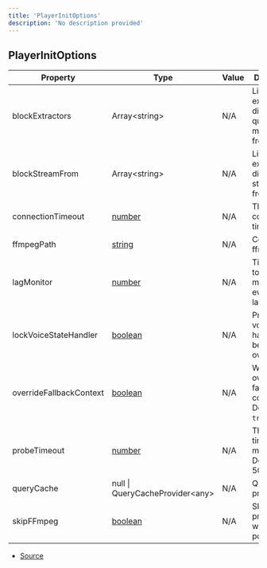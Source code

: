 ```yaml
---
title: 'PlayerInitOptions'
description: 'No description provided'
---
```


## PlayerInitOptions

| Property                | Type                                                                                                | Value | Description                                                   |
| ----------------------- | --------------------------------------------------------------------------------------------------- | ----- | ------------------------------------------------------------- |
| blockExtractors         | Array\<string>                                                                                      | N/A   | List of extractors to disable querying metadata from          |
| blockStreamFrom         | Array\<string>                                                                                      | N/A   | List of extractors to disable streaming from                  |
| connectionTimeout       | [number](https://developer.mozilla.org/en-US/docs/Web/JavaScript/Reference/Global_Objects/Number)   | N/A   | The voice connection timeout                                  |
| ffmpegPath              | [string](https://developer.mozilla.org/en-US/docs/Web/JavaScript/Reference/Global_Objects/String)   | N/A   | Configure ffmpeg path                                         |
| lagMonitor              | [number](https://developer.mozilla.org/en-US/docs/Web/JavaScript/Reference/Global_Objects/Number)   | N/A   | Time in ms to re-monitor event loop lag                       |
| lockVoiceStateHandler   | [boolean](https://developer.mozilla.org/en-US/docs/Web/JavaScript/Reference/Global_Objects/Boolean) | N/A   | Prevent voice state handler from being overridden             |
| overrideFallbackContext | [boolean](https://developer.mozilla.org/en-US/docs/Web/JavaScript/Reference/Global_Objects/Boolean) | N/A   | Whether to override the fallback context. Defaults to `true`. |
| probeTimeout            | [number](https://developer.mozilla.org/en-US/docs/Web/JavaScript/Reference/Global_Objects/Number)   | N/A   | The probe timeout in milliseconds. Defaults to 5000.          |
| queryCache              | null \| QueryCacheProvider\<any>                                                                    | N/A   | Query cache provider                                          |
| skipFFmpeg              | [boolean](https://developer.mozilla.org/en-US/docs/Web/JavaScript/Reference/Global_Objects/Boolean) | N/A   | Skip ffmpeg process when possible                             |

- [Source](https://github.com/androz2091/discord-player/blob/ce04b3f4c6671029ce4d4aa9090e56ac7e7f5666/packages/discord-player/src/types/types.ts#L478)
